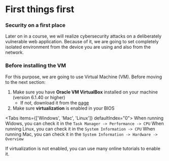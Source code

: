 
# First things first

### Security on a first place
Later on in a course, we will realize cybersecurity attacks on a deliberately vulnerable web application. Because of it, we are going to set completely isolated environment from the device you are using and also from the network.

### Before installing the VM
For this purpose, we are going to use Virtual Machine (VM). Before moving to the next section:

1. Make sure you have **Oracle VM VirtualBox** installed on your machine (version 6.1.40 or higher)
    * If not, download it from the [page](https://www.virtualbox.org/wiki/Downloads)
2. Make sure **virtualization** is enabled in your BIOS

<Tabs items={['Windows', 'Mac', 'Linux']} defaultIndex="0">
  <Tab>
    When running Widows, you can check it in the `Task Manager -> Performance -> CPU`
  </Tab>
  <Tab>
    When running Linux, you can check it in the `System Information -> CPU`
  </Tab>
  <Tab>
    When running Mac, you can check it in the `System Information -> Hardware -> Overview`
  </Tab>
</Tabs>

If virtualization is not enabled, you can use many online tutorials to enable it.
